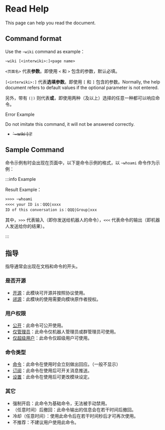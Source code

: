 # Read Help

This page can help you read the document.

## Command format

Use the `~wiki` command as example：

```
~wiki [<interwiki>:]<page name>
```

`<页面名>` 代表**参数**。即使用 `<` 和 `>` 包含的参数，默认必填。

`[<interwiki>:]` 代表**选填参数**。即使用 `[` 和 `]` 包含的参数。Normally, the help document refers to default values if the optional parameter is not entered.

另外，带有 `(|)` 则代表**或**，即使用两种（及以上）选择的任意一种都可以响应命令。

Error Example

Do not imitate this command, it will not be answered correctly.

-   ~~\`~wiki [:]<rain >~~!

## Sample Command

命令示例有时会出现在页面中，以下是命令示例的格式，以 `~whoami` 命令作为示例：

:::info Example

Result Example：

```
>>>> ~whoami
<<<< your ID is：QQQ|xxxx
ID of this conversation is：QQQ|Group|xxx
```

其中，`>>>` 代表输入（即你发送给机器人的命令），`<<<` 代表命令的输出（即机器人发送给你的结果）。

:::

## 指导

指导通常会出现在文档和命令的开头。

### 是否开源

-   [开源](/docs/help/faq#为什么有些模块没有开源)：此模块可开源并按照协议使用。
-   [闭源](/docs/help/faq#为什么有些模块没有开源)：此模块的使用需要向模块原作者授权。

### 用户权限

-   [公开](/docs/permissions)：此命令可公开使用。
-   [仅管理员](/docs/permissions)：此命令仅机器人管理员或群管理员可使用。
-   [仅超级用户](/docs/permissions)：此命令仅超级用户可使用。

### 命令类型

-   [命令](/docs/help/reading#命令类型)：此命令在使用时会立刻做出回应。（一般不显示）
-   [订阅](/docs/help/reading#命令类型)：此命令在使用后可开关消息推送。
-   [设置](/docs/help/reading#命令类型)：此命令在使用后可更改模块设定。

### 其它

-   强制开启：此命令为基础命令，无法被手动禁用。
-   （任意时间）后撤回：此命令输出的信息会在若干时间后撤回。
-   冷却（任意时间）：使用此命令后在若干时间秒后才可再次使用。
-   不推荐：不建议用户使用此命令。

